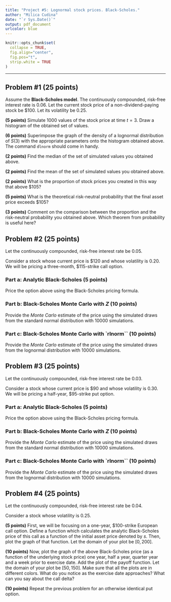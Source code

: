 ```yaml
---
title: "Project #5: Lognormal stock prices. Black-Scholes."
author: "Milica Cudina"
date: "`r Sys.Date()`"
output: pdf_document
urlcolor: blue
---
```

<!-- The author of this template is Dr. Gordan Zitkovic.-->
<!-- The code chunk below contains some settings that will  -->
<!-- make your R code look better in the output pdf file.  -->
<!-- If you are curious about what each option below does, -->
<!-- go to https://yihui.org/knitr/options/ -->
<!-- If not, feel free to disregard everything ...  -->
```r
knitr::opts_chunk$set(
  collapse = TRUE,
  fig.align="center",
  fig.pos="t",
  strip.white = TRUE
)
```
<!-- ... down to here. -->

---

## Problem #1 (25 points)
Assume the **Black-Scholes model**.
The continuously compounded, risk-free interest rate is $0.06.$ Let the current stock price of a non-dividend-paying stock be \$100. Let its volatility be $0.25$. 

**(5 points)** 
Simulate 1000 values of the stock price at time $t=3$. 
Draw a histogram of the obtained set of values.  

**(6 points)** 
Superimpose the graph of the density of a lognormal distribution of $S(3)$ with the appropriate parameters onto the histogram obtained above. The command `dlnorm` should come in handy.  

**(2 points)** 
Find the median of the set of simulated values you obtained above.

**(2 points)** 
Find the mean of the set of simulated values you obtained above.

**(2 points)**
What is the proportion of stock prices you 
created in this way that above \$105? 

**(5 points)** 
What is the theoretical risk-neutral probability that the final asset price exceeds \$105?

**(3 points)** 
Comment on the comparison between the proportion and the risk-neutral probability you obtained above. Which theorem from probability is useful here?


## Problem #2 (25 points)
Let the continuously compounded, risk-free interest rate be $0.05$. 

Consider a stock whose current price is \$120 and whose volatility is $0.20$. We will be pricing a three-month, \$115-strike call option. 

### Part a: Analytic Black-Scholes (5 points)
Price the option above using the Black-Scholes pricing formula. 


### Part b: Black-Scholes Monte Carlo with $Z$ (10 points)
Provide the *Monte Carlo* estimate of the price using the simulated draws from the standard normal distribution with 10000 simulations.



### Part c: Black-Scholes Monte Carlo with `rlnorm`` (10 points)
Provide the *Monte Carlo* estimate of the price using the simulated draws from the lognormal distribution with 10000 simulations.



## Problem #3 (25 points)
Let the continuously compounded, risk-free interest rate be $0.03$. 


Consider a stock whose current price is \$90 and whose volatility is $0.30$. We will be pricing a half-year, \$95-strike put option. 

### Part a: Analytic Black-Scholes (5 points)
Price the option above using the Black-Scholes pricing formula. 


### Part b: Black-Scholes Monte Carlo with $Z$ (10 points)
Provide the *Monte Carlo* estimate of the price using the simulated draws from the standard normal distribution with 10000 simulations.



### Part c: Black-Scholes Monte Carlo with `rlnorm`` (10 points)
Provide the *Monte Carlo* estimate of the price using the simulated draws from the lognormal distribution with 10000 simulations.



## Problem #4 (25 points)
Let the continuously compounded, risk-free interest rate be $0.04$. 

Consider a stock whose volatility is $0.25$. 

**(5 points)** First, we will be focusing on a one-year, \$100-strike European call option. Define a function which calculates the analytic Black-Scholes price of this call as a function of the initial asset price denoted by $s$. Then, plot the graph of that function. Let the domain of your plot be $[0,200]$. 


**(10 points)** 
Now, plot the graph of the above Black-Scholes price (as a function of the underlying stock price) one year, half a year, quarter year and a week prior to exercise date. Add the plot of the payoff function. Let the domain of your plot be $[50,150]$. Make sure that all the plots are in different colors. What do you notice as the exercise date approaches? What can you say about the call delta?

**(10 points)** 
Repeat the previous problem for an otherwise identical put option. 

